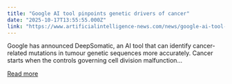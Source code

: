 ```yaml
---
title: "Google AI tool pinpoints genetic drivers of cancer"
date: "2025-10-17T13:55:55.000Z"
link: "https://www.artificialintelligence-news.com/news/google-ai-tool-pinpoints-genetic-drivers-of-cancer/"
---
```


Google has announced DeepSomatic, an AI tool that can identify cancer-related mutations in tumour genetic sequences more accurately. Cancer starts when the controls governing cell division malfunction...

[Read more](https://www.artificialintelligence-news.com/news/google-ai-tool-pinpoints-genetic-drivers-of-cancer/)
